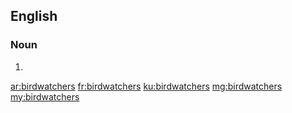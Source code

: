 ==English==

===Noun===
{{head|en|plural}}

# {{plural of|birdwatcher|lang=en}}

[[ar:birdwatchers]]
[[fr:birdwatchers]]
[[ku:birdwatchers]]
[[mg:birdwatchers]]
[[my:birdwatchers]]
